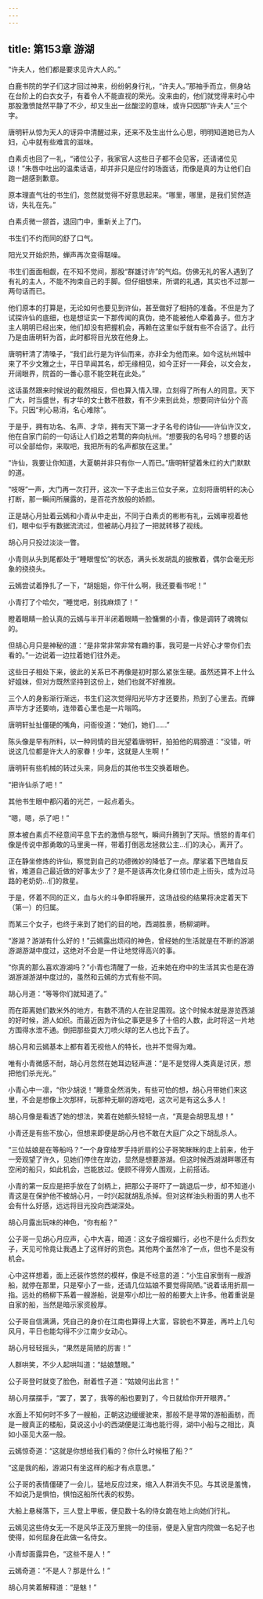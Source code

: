 ```yaml
---
---
---
```

title: 第153章 游湖
---





“许夫人，他们都是要求见许大人的。”

白鹿书院的学子们这才回过神来，纷纷躬身行礼，“许夫人。”那袖手而立，侧身站在台阶上的白衣女子，有着令人不能直视的荣光。没来由的，他们就觉得来时心中那股激愤陡然平静了不少，却又生出一丝酸涩的意味，或许只因那“许夫人”三个字。

唐明轩从惊为天人的讶异中清醒过来，还来不及生出什么心思，明明知道她已为人妇，心中就有些难言的滋味。

白素贞也回了一礼，“诸位公子，我家官人这些日子都不会见客，还请诸位见谅！”朱唇中吐出的温柔话语，却并非只是应付的场面话，而像是真的为让他们白跑一趟感到歉意。

原本理直气壮的书生们，忽然就觉得不好意思起来。“哪里，哪里，是我们贸然造访，失礼在先。”

白素贞微一颔首，退回门中，重新关上了门。

书生们不约而同的舒了口气。

阳光又开始炽热，蝉声再次变得聒噪。

书生们面面相觑，在不知不觉间，那股“群雄讨许”的气焰。仿佛无礼的客人遇到了有礼的主人，不能不拘束自己的手脚。但仔细想来，所谓的礼遇，其实也不过那一两句话而已。

他们原本的打算是，无论如何也要见到许仙，甚至做好了相持的准备。不但是为了试探许仙的底细，也是想证实一下那传闻的真伪，绝不能被他人牵着鼻子。但方才主人明明已经出来，他们却没有把握机会，再赖在这里似乎就有些不合适了。此行乃是由唐明轩为首，此时都将目光放在他身上。

唐明轩清了清嗓子，“我们此行是为许仙而来，亦非全为他而来。如今这杭州城中来了不少文雅之士，平日早闻其名，却无缘相见，如今正好一一拜会，以文会友，开阔眼界，院首的一番心意不能空耗在此处。”

这话虽然跟来时候说的截然相反，但也算入情入理，立刻得了所有人的同意。天下广大，时当盛世，有才华的文士数不胜数，有不少来到此处，想要同许仙分个高下。只因“利心易消，名心难除”。

于是乎，拥有功名、名声、才华，拥有天下第一才子名号的诗仙——许仙许汉文，他在自家门前的一句话让人们趋之若鹜的奔向杭州。“想要我的名号吗？想要的话可以全部给你，来取吧，我把所有的名声都放在这里。”

“许仙，我要让你知道，大夏朝并非只有你一人而已。”唐明轩望着朱红的大门默默的道。

“吱呀”一声，大门再一次打开，这次一下子走出三位女子来，立刻将唐明轩的决心打断，那一瞬间所展露的，是百花齐放般的娇颜。

正是胡心月扯着云嫣和小青从中走出，不同于白素贞的彬彬有礼，云嫣审视着他们，眼中似乎有数据流流过，但被胡心月拉了一把就转移了视线。

胡心月只投过淡淡一瞥。

小青则从头到尾都处于“睡眼惺忪”的状态，满头长发胡乱的披散着，偶尔会毫无形象的挠挠头。

云嫣尝试着挣扎了一下，“胡姐姐，你干什么啊，我还要看书呢！”

小青打了个哈欠，“睡觉吧，别找麻烦了！”

瞪着眼睛一脸认真的云嫣与半开半闭着眼睛一脸慵懒的小青，像是调转了魂魄似的。

但胡心月只是神秘的道：“是非常非常非常有趣的事，我可是一片好心才带你们去看的。”一边说着一边拉着她们往外走。

这些日子相处下来，彼此的关系已不再像是初时那么紧张生硬。虽然还算不上什么好姐妹，但对方既然坚持到这份上，她们也就不好推脱。

三个人的身影渐行渐远，书生们这次觉得阳光毕方才还要热，热到了心里去。而蝉声毕方才还要响，连带着心里也是一片嗡鸣。

唐明轩扯扯僵硬的嘴角，问衙役道：“她们，她们……”

陈头像是早有所料，以一种同情的目光望着唐明轩，拍拍他的肩膀道：“没错，听说这几位都是许大人的家眷！少年，这就是人生啊！”

唐明轩有些机械的转过头来，同身后的其他书生交换着眼色。

“把许仙杀了吧！”

其他书生眼中都闪着的光芒，一起点着头。

“嗯，嗯，杀了吧！”

原本被白素贞不经意间平息下去的激愤与怒气，瞬间升腾到了天际。愤怒的青年们像是传说中那勇敢的马里奥一样，带着打倒恶龙拯救公主…们的决心，离开了。

正在静坐修炼的许仙，察觉到自己的功德微妙的降低了一点。摩挲着下巴暗自反省，难道自己最近做的好事太少了？是不是该再次化身红领巾走上街头，成为过马路的老奶奶…们的救星。

于是，怀着不同的正义，血与火的斗争即将展开，这场战役的结果将决定着天下（第一）的归属。

而某三个女子，也终于来到了她们的目的地，西湖胜景，杨柳湖畔。

“游湖？游湖有什么好的！”云嫣露出烦闷的神色，曾经她的生活就是在不断的游湖游湖游湖中度过，这绝对不会是一件让地觉得高兴的事。

“你真的那么喜欢游湖吗？”小青也清醒了一些，近来她在府中的生活其实也是在游湖游湖游湖中度过的，虽然和云嫣的方式有些不同。

胡心月道：“等等你们就知道了。”

而在距离她们数米外的地方，有数不清的人在驻足围观。这个时候本就是游览西湖的好时候，游人如织。而最近因为许仙之事更是多了十倍的人数，此时将这一片地方围得水泄不通。倒把那些耍大刀喷火球的艺人也比下去了。

胡心月和云嫣基本上都有着无视他人的特长，也并不觉得为难。

唯有小青微感不耐，胡心月忽然在她耳边轻声道：“是不是觉得人类真是讨厌，想把他们杀光光。”

小青心中一凛，“你少胡说！”睡意全然消失，有些可怕的想，胡心月带她们来这里，不会是想像上次那样，玩那种无聊的游戏吧，这次可是有这么多人！

胡心月像是看透了她的想法，笑着在她额头轻轻一点，“真是会胡思乱想！”

小青还是有些不放心，但想来即便是胡心月也不敢在大庭广众之下胡乱杀人。

“三位姑娘是在等船吗？”一个身穿绫罗手持折扇的公子哥笑眯眯的走上前来，他于一旁观望了许久，见她们停住在岸边，显然是想要游湖。但这时候西湖湖畔哪还有空闲的船只，如此机会，岂能放过。便顾不得旁人围观，上前搭话。

小青的第一反应是把手放在了剑柄上，把那公子哥吓了一跳退后一步，却不知道小青这是在保护他不被胡心月，一时兴起就胡乱杀掉。但对这样油头粉面的男人也不会有什么好感，远远将目光投向西湖深处。

胡心月露出玩味的神色，“你有船？”

公子哥一见胡心月应声，心中大喜，暗道：这女子烟视媚行，必也不是什么贞烈女子，天见可怜竟让我遇上了这样好的货色。其他两个虽然冷了一点，但也不是没有机会。

心中这样想着，面上还装作悠然的模样，像是不经意的道：“小生自家倒有一艘游船，就停在那里，只是窄小了一些，还请几位姑娘不要觉得简陋。”说着话用折扇一指。远处的杨柳下系着一艘游船，说是窄小却比一般的船要大上许多。他着重说是自家的船，当然是暗示家资殷厚。

公子哥自信满满，凭自己的身价在江南也算得上大富，容貌也不算差，再吟上几句风月，平日也能勾得不少江南少女动心。

胡心月轻轻摇头，“果然是简陋的厉害！”

人群哄笑，不少人起哄叫道：“姑娘慧眼。”

公子哥登时就变了脸色，耐着性子道：“姑娘何出此言！”

胡心月摆摆手，“罢了，罢了，我等的船也要到了，今日就给你开开眼界。”

水面上不知何时不多了一艘船，正朝这边缓缓驶来，那般不是寻常的游船画舫，而是一艘真正的楼船，莫说这小小的西湖便是江海也能行得，湖中小船与之相比，真如小巫见大巫一般。

云嫣惊奇道：“这就是你想给我们看的？你什么时候租了船？”

“这是我的船，游湖只有坐这样的船才有点意思。”

公子哥的表情僵硬了一会儿，猛地反应过来，缩入人群消失不见。与其说是羞愧，不如说乃是惧怕，惧怕这船所代表的权势。

大船上悬梯落下，三人登上甲板，便见数十名的侍女跪在地上向她们行礼。

云嫣见这些侍女无一不是风华正茂万里挑一的佳丽，便是入皇宫内院做一名妃子也使得，如何屈身在此做一名侍女。

小青却面露异色，“这些不是人！”

云嫣奇道：“不是人？那是什么！”

胡心月笑着解释道：“是魅！”